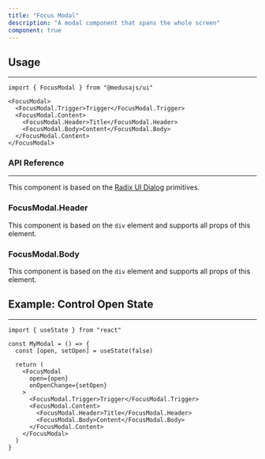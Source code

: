 ```yaml
---
title: "Focus Modal"
description: "A modal component that spans the whole screen"
component: true
---
```


<ComponentExample name="focus-modal-demo" />

## Usage

---

```tsx
import { FocusModal } from "@medusajs/ui"
```

```tsx
<FocusModal>
  <FocusModal.Trigger>Trigger</FocusModal.Trigger>
  <FocusModal.Content>
    <FocusModal.Header>Title</FocusModal.Header>
    <FocusModal.Body>Content</FocusModal.Body>
  </FocusModal.Content>
</FocusModal>
```

### API Reference

---

This component is based on the [Radix UI Dialog](https://www.radix-ui.com/primitives/docs/components/dialog) primitives.

<ComponentProps component="focus-modal" />

### FocusModal.Header

This component is based on the `div` element and supports all props of this element.

### FocusModal.Body

This component is based on the `div` element and supports all props of this element.

## Example: Control Open State

---

```tsx
import { useState } from "react"

const MyModal = () => {
  const [open, setOpen] = useState(false)

  return (
    <FocusModal 
      open={open} 
      onOpenChange={setOpen}
    >
      <FocusModal.Trigger>Trigger</FocusModal.Trigger>
      <FocusModal.Content>
        <FocusModal.Header>Title</FocusModal.Header>
        <FocusModal.Body>Content</FocusModal.Body>
      </FocusModal.Content>
    </FocusModal>
  )
}
```